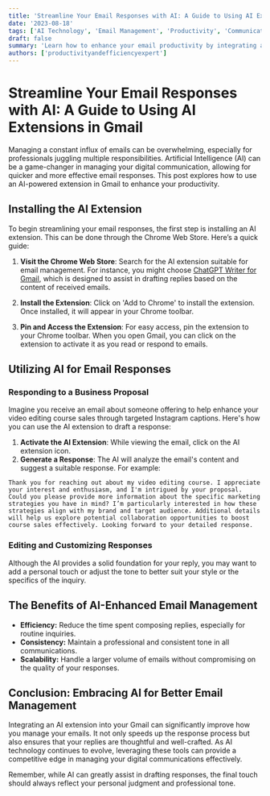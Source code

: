 ```yaml
---
title: 'Streamline Your Email Responses with AI: A Guide to Using AI Extensions in Gmail'
date: '2023-08-18'
tags: ['AI Technology', 'Email Management', 'Productivity', 'Communication']
draft: false
summary: 'Learn how to enhance your email productivity by integrating an AI extension into Gmail, enabling you to respond quickly and effectively to incoming messages.'
authors: ['productivityandefficiencyexpert']
---
```


# Streamline Your Email Responses with AI: A Guide to Using AI Extensions in Gmail

Managing a constant influx of emails can be overwhelming, especially for professionals juggling multiple responsibilities. Artificial Intelligence (AI) can be a game-changer in managing your digital communication, allowing for quicker and more effective email responses. This post explores how to use an AI-powered extension in Gmail to enhance your productivity.

## Installing the AI Extension

To begin streamlining your email responses, the first step is installing an AI extension. This can be done through the Chrome Web Store. Here’s a quick guide:

1. **Visit the Chrome Web Store**: Search for the AI extension suitable for email management. For instance, you might choose [ChatGPT Writer for Gmail](https://chrome.google.com/webstore/detail/chatgpt-writer-write-mail/pdnenlnelpdomajfejgapbdpmjkfpjkp), which is designed to assist in drafting replies based on the content of received emails.

2. **Install the Extension**: Click on 'Add to Chrome' to install the extension. Once installed, it will appear in your Chrome toolbar.

3. **Pin and Access the Extension**: For easy access, pin the extension to your Chrome toolbar. When you open Gmail, you can click on the extension to activate it as you read or respond to emails.

## Utilizing AI for Email Responses

### Responding to a Business Proposal

Imagine you receive an email about someone offering to help enhance your video editing course sales through targeted Instagram captions. Here's how you can use the AI extension to draft a response:

1. **Activate the AI Extension**: While viewing the email, click on the AI extension icon.
2. **Generate a Response**: The AI will analyze the email's content and suggest a suitable response. For example:

```text
Thank you for reaching out about my video editing course. I appreciate your interest and enthusiasm, and I'm intrigued by your proposal. Could you please provide more information about the specific marketing strategies you have in mind? I’m particularly interested in how these strategies align with my brand and target audience. Additional details will help us explore potential collaboration opportunities to boost course sales effectively. Looking forward to your detailed response.
```

### Editing and Customizing Responses

Although the AI provides a solid foundation for your reply, you may want to add a personal touch or adjust the tone to better suit your style or the specifics of the inquiry.

## The Benefits of AI-Enhanced Email Management

- **Efficiency:** Reduce the time spent composing replies, especially for routine inquiries.
- **Consistency:** Maintain a professional and consistent tone in all communications.
- **Scalability:** Handle a larger volume of emails without compromising on the quality of your responses.

## Conclusion: Embracing AI for Better Email Management

Integrating an AI extension into your Gmail can significantly improve how you manage your emails. It not only speeds up the response process but also ensures that your replies are thoughtful and well-crafted. As AI technology continues to evolve, leveraging these tools can provide a competitive edge in managing your digital communications effectively.

Remember, while AI can greatly assist in drafting responses, the final touch should always reflect your personal judgment and professional tone.
